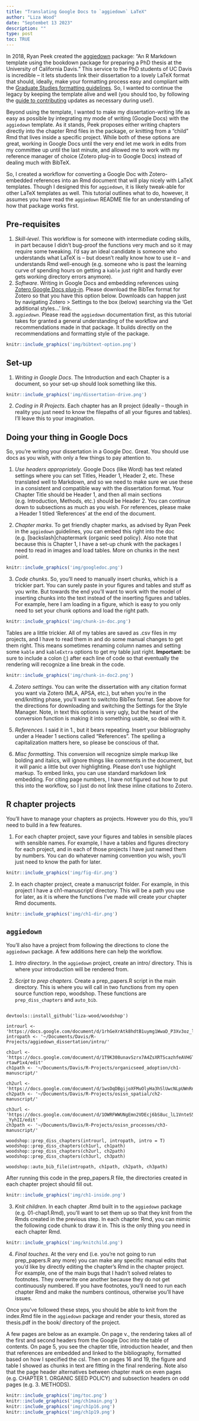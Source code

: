 ```yaml
---
title: "Translating Google Docs to `aggiedown` LaTeX"
author: "Liza Wood"
date: "Septembet 13 2023"
description: ""
type: post
toc: TRUE
---
```


In 2018, Ryan Peek created the [aggiedown](https://github.com/ryanpeek/aggiedown) package: "An R Markdown template using the bookdown package for preparing a PhD thesis at the University of California Davis." This service to the PhD students of UC Davis is incredible -- it lets students link their dissertation to a lovely LaTeX format that should, ideally, make your formatting process easy and compliant with the [Graduate Studies formatting guidelines](https://grad.ucdavis.edu/preparing-filing-your-thesis-or-dissertation#fguidelines). So, I wanted to continue the legacy by keeping the template alive and well (you should too, by following the [guide to contributing](https://github.com/liza-wood/aggiedown/blob/master/CONTRIBUTING.md) updates as necessary during use!).

Beyond using the template, I wanted to make my dissertation-writing life as easy as possible by integrating my mode of writing (Google Docs) with the `aggiedown` template. As it stands, Peek proposes either writing chapters directly into the chapter Rmd files in the package, or knitting from a "child" Rmd that lives inside a specific project. While both of these options are great, working in Google Docs until the very end let me work in edits from my committee up until the last minute, and allowed me to work with my reference manager of choice (Zotero plug-in to Google Docs) instead of dealing much with BibTeX. 

So, I created a workflow for converting a Google Doc with Zotero-embedded references into an Rmd document that will play nicely with LaTeX templates. Though I designed this for `aggiedown`, it is likely tweak-able for other LaTeX templates as well. This tutorial outlines what to do, however, it assumes you have read the `aggiedown` README file for an understanding of how that package works first. 

## Pre-requisites    

1. _Skill-level_. This workflow is for someone with intermediate coding skills, in part because I didn't bug-proof the functions very much and so it may require some tweaking. I'd say an ideal candidate is someone who understands what LaTeX is -- but doesn't really know how to use it -- and understands Rmd well-enough (e.g. someone who is past the learning curve of spending hours on getting a `kable` just right and hardly ever gets working directory errors anymore).  
2. _Software_. Writing in Google Docs and embedding references using [Zotero Google Docs plug-in](https://www.zotero.org/support/google_docs). Please download the BibTex format for Zotero so that you have this option below. Downloads can happen just by navigating Zotero > Settings to the box (below) searching via the 'Get additional styles...' link.  
3. _`aggiedown`_. Please read the `aggiedown` documentation first, as this tutorial takes for granted a general understanding of the workflow and recommendations made in that package. It builds directly on the recommendations and formatting style of the package. 

```r
knitr::include_graphics('img/bibtext-option.png')
```

## Set-up    

1. _Writing in Google Docs_. The Introduction and each Chapter is a document, so your set-up should look something like this. 

```r
knitr::include_graphics('img/dissertation-drive.png')
```

2. _Coding in R Projects_. Each chapter has an R project (ideally -- though in reality you just need to know the filepaths of all your figures and tables). I'll leave this to your imagination. 

## Doing your thing in Google Docs  

So, you're writing your dissertation in a Google Doc. Great. You should use docs as you wish, with only a few things to pay attention to. 

1. _Use headers appropriately_. Google Docs (like Word) has text related settings where you can set Titles, Header 1, Header 2, etc. These translated well to Markdown, and so we need to make sure we use these in a consistent and compatible way with the dissertation format. Your Chapter Title should be Header 1, and then all main sections (e.g. Introduction, Methods, etc.) should be Header 2. You can continue down to subsections as much as you wish. For references, please make a Header 1 titled 'References' at the end of the document. 

2. _Chapter marks_. To get friendly chapter marks, as advised by Ryan Peek in the `aggiedown` guidelines, you can embed this right into the doc (e.g. [backslash]chaptermark {organic seed policy}. Also note that because this is Chapter 1, I have a set-up chunk with the packages I need to read in images and load tables. More on chunks in the next point. 

```r
knitr::include_graphics('img/googledoc.png')
```

3. _Code chunks_. So, you'll need to manually insert chunks, which is a trickier part. You can surely paste in your figures and tables and stuff as you write. But towards the end you'll want to work with the model of inserting chunks into the text instead of the inserting figures and tables. For example, here I am loading in a figure, which is easy to you only need to set your chunk options and load the right path.  
```r
knitr::include_graphics('img/chunk-in-doc.png')
```

Tables are a little trickier. All of my tables are saved as .csv files in my projects, and I have to read them in and do some manual changes to get them right. This means sometimes renaming column names and setting some `kable` and `kableExtra` options to get my table just right. **Important:** be sure to include a colon (;) after each line of code so that eventually the rendering will recognize a line break in the code.  

```r
knitr::include_graphics('img/chunk-in-doc2.png')
```

4. _Zotero settings_. You can write the dissertation with any citation format you want via Zotero (MLA, APSA, etc.), but when you're in the end/knitting phase, you'll want to switchto BibTex format. See above for the directions for downloading and switching the Settings for the Style Manager. Note, in text this options is very ugly, but the heart of the conversion function is making it into something usable, so deal with it. 

5. _References_. I said it in 1., but it bears repeating. Insert your bibliography under a Header 1 sections called "References". The spelling a capitalization matters here, so please be conscious of that.  

6. _Misc formatting_. This conversion will recognize simple markup like bolding and italics, will ignore things like comments in the document, but it will panic a little but over highlighting. Please don't use highlight markup. To embed links, you can use standard markdown link embedding. For citing page numbers, I have not figured out how to put this into the workflow, so I just do not link these inline citations to Zotero.  


## R chapter projects   

You'll have to manage your chapters as projects. However you do this, you'll need to build in a few features.  

1. For each chapter project, save your figures and tables in sensible places with sensible names. For example, I have a tables and figures directory for each project, and in each of those projects I have just named them by numbers. You can do whatever naming convention you wish, you'll just need to know the path for later.  

```r
knitr::include_graphics('img/fig-dir.png')
```
2. In each chapter project, create a manuscript folder. For example, in this project I have a ch1-manuscript/ directory. This will be a path you use for later, as it is where the functions I've made will create your chapter Rmd documents. 

```r
knitr::include_graphics('img/ch1-dir.png')
```


## `aggiedown`  

You'll also have a project from following the directions to clone the `aggiedown` package. A few additions here can help the workflow.  

1. _Intro directory_. In the `aggiedown` project, create an intro/ directory. This is where your introduction will be rendered from. 

2. _Script to prep chapters_. Create a prep_papers.R script in the main directory. This is where you will call in two functions from my open source function repo, woodshop. These functions are `prep_diss_chapters` and `auto_bib`. 

```

devtools::install_github('liza-wood/woodshop')

introurl <- 'https://docs.google.com/document/d/1rhGeXrAtk8hdtB1uymg1WwaD_P3Xv3oz_lm1sl4Qnao/edit#'
intropath <- '~/Documents/Davis/R-Projects/aggiedown_dissertation/intro/'

ch1url <- 'https://docs.google.com/document/d/1T9K308unavSzrx7A4ZsXRTScazhfeAVHGT-rtawP1x4/edit'
ch1path <- '~/Documents/Davis/R-Projects/organicseed_adoption/ch1-manuscript/'

ch2url <- 'https://docs.google.com/document/d/1wsDqDBgijoXFMuOlyHa3hSlUwcNLpUWnRna11r8dxzs/edit'
ch2path <- '~/Documents/Davis/R-Projects/osisn_spatial/ch2-manuscript/'

ch3url <- 'https://docs.google.com/document/d/1OWRFWWUNgEmn2VDEcj6bS8uc_lL1VnteS5jK-_YyhII/edit'
ch3path <- '~/Documents/Davis/R-Projects/osisn_processes/ch3-manuscript/'

woodshop::prep_diss_chapters(introurl, intropath, intro = T)
woodshop::prep_diss_chapters(ch1url, ch1path)
woodshop::prep_diss_chapters(ch2url, ch2path)
woodshop::prep_diss_chapters(ch3url, ch3path)

woodshop::auto_bib_file(intropath, ch1path, ch2path, ch3path)

```

After running this code in the prep_papers.R file, the directories created in each chapter project should fill out.  

```r
knitr::include_graphics('img/ch1-inside.png')
```

3. _Knit children_. In each chapter .Rmd built in to the `aggiedown` package (e.g. 01-chap1.Rmd), you'll want to set them up so that they knit from the Rmds created in the previous step. In each chapter Rmd, you can mimic the following code chunk to draw it in. This is the only thing you need in each chapter Rmd. 


```r
knitr::include_graphics('img/knitchild.png')
```

4. _Final touches_. At the very end (i.e. you're not going to run prep_papers.R any more) you can make any specific manual edits that you'd like by directly editing the chapter's Rmd in the chapter project. For example, one of the main bugs that I hadn't solved relates to footnotes. They overwrite one another because they do not get continuously numbered. If you have footnotes, you'll need to run each chapter Rmd and make the numbers continous, otherwise you'll have issues. 

Once you've followed these steps, you should be able to knit from the index.Rmd file in the `aggiedown` package and render your thesis, stored as thesis.pdf in the book/ directory of the project. 

A few pages are below as an example. On page v., the rendering takes all of the first and second headers from the Google Doc into the table of contents. On page 5, you see the chapter title, introduction header, and then that references are embedded and linked to the bibliography, formatted based on how I specified the csl. Then on pages 16 and 19, the figure and table I showed as chunks in text are fitting in the final rendering. Note also that the page header alternatives between chapter mark on even pages (e.g. CHAPTER 1. ORGANIC SEED POLICY) and subsection headers on odd pages (e.g. 3. METHODS). 

```r
knitr::include_graphics('img/toc.png')  
knitr::include_graphics('img/ch1main.png')  
knitr::include_graphics('img/ch1p16.png')  
knitr::include_graphics('img/ch1p19.png')
```